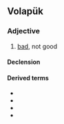 ==Volapük==

===Adjective===
{{head|vo|adjective}}

# [[bad]], not good

====Declension====
{{vo-decl-adj}}

====Derived terms====
* {{l|vo|badiko}}
* {{l|vo|badikum}}
* {{l|vo|badikün}}
* {{l|vo|badiküno}}